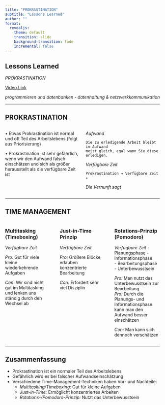 ```yaml
---
title: "PROKRASTINATION"
subtitle: "Lessons Learned"
author: ""
format: 
  revealjs:
    theme: default
    transition: slide
    background-transition: fade
    incremental: false
---
```


## Lessons Learned {.center}

*PROKRASTINATION*

[Video Link](https://youtu.be/arj7oStGLkU)

*programmieren und datenbanken - datenhaltung & netzwerkkommunikation*

---

## PROKRASTINATION

:::: {.columns}

::: {.column width="50%"}
• Etwas Prokrastination ist normal und oft Teil des Arbeitslebens (folgt aus Priorisierung)

• Prokrastination ist sehr gefährlich, wenn wir den Aufwand falsch einschätzen und sich als größer herausstellt als die verfügbare Zeit ist
:::

::: {.column width="50%"}
*Aufwand*
```
Die zu erledigende Arbeit bleibt im Aufwand
meist gleich, egal wann Sie diese erledigen.
```

*Verfügbare Zeit*
```
Prokrastination → Verfügbare Zeit ↓
```

*Die Vernunft sagt*
:::

::::

---

## TIME MANAGEMENT

:::: {style="display: flex; justify-content: space-between;"}

::: {style="flex: 1; margin-right: 20px;"}
### Multitasking (Timeboxing)

*Verfügbare Zeit*

*Pro:* Gut für viele kleine wiederkehrende Aufgaben

*Con:* Wir sind nicht gut im Multitasking und lenken uns ständig durch den Wechsel ab
:::

::: {style="flex: 1; margin: 0 10px;"}
### Just-in-Time Prinzip

*Verfügbare Zeit*

*Pro:* Größere Blöcke erlauben konzentrierte Bearbeitung

*Con:* Erfordert sehr viel Disziplin
:::

::: {style="flex: 1; margin-left: 20px;"}
### Rotations-Prinzip (Pomodoro)

*Verfügbare Zeit*
- Planungsphase
- Informationsphase  
- Bearbeitungsphase
- Unterbewusstsein

*Pro:* Man nutzt das Unterbewusstsein zur Bearbeitung  
*Pro:* Durch die Planungs- und Informationsphase kann man den Aufwand besser einschätzen

*Con:* Man kann sich dennoch verschätzen
:::

::::

---

## Zusammenfassung

- Prokrastination ist ein normaler Teil des Arbeitslebens
- Gefährlich wird es bei falscher Aufwandseinschätzung
- Verschiedene Time-Management-Techniken haben Vor- und Nachteile:
  - *Multitasking/Timeboxing:* Gut für kleine Aufgaben
  - *Just-in-Time:* Ermöglicht konzentriertes Arbeiten
  - *Rotations-/Pomodoro-Prinzip:* Nutzt das Unterbewusstsein